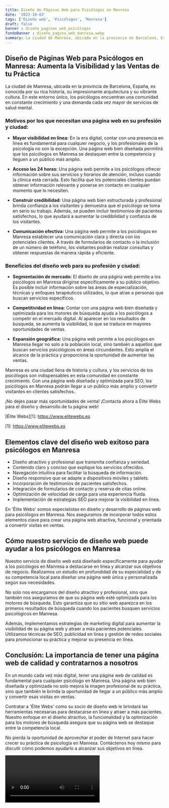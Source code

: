 ```yaml
---
title: Diseño de Páginas Web para Psicólogos en Manresa
date: '2023-10-03'
tags: ['Diseño web', 'Psicólogos', 'Manresa']
draft: false
banner : diseño_paginas_web_psicólogos
fondoBanner : diseño_pagina_web_manresa.webp
summary: La ciudad de Manresa, ubicada en la provincia de Barcelona, España, es conocida por su rica historia, su impresionante arquitectura y su vibrante cultura. En este entorno único, los psicólogos encuentran una comunidad en constante crecimiento y una demanda cada vez mayor de servicios de salud mental.
---
```


## **Diseño de Páginas Web para Psicólogos en Manresa: Aumenta la Visibilidad y las Ventas de tu Práctica**

La ciudad de Manresa, ubicada en la provincia de Barcelona, España, es conocida por su rica historia, su impresionante arquitectura y su vibrante cultura. En este entorno único, los psicólogos encuentran una comunidad en constante crecimiento y una demanda cada vez mayor de servicios de salud mental.

### **Motivos por los que necesitan una página web en su profesión y ciudad:**

- **Mayor visibilidad en línea:** En la era digital, contar con una presencia en línea es fundamental para cualquier negocio, y los profesionales de la psicología no son la excepción. Una página web bien diseñada permitirá que los psicólogos en Manresa se destaquen entre la competencia y lleguen a un público más amplio.

- **Acceso las 24 horas:** Una página web permite a los psicólogos ofrecer información sobre sus servicios y horarios de atención, incluso cuando la clínica está cerrada. Esto facilita que los potenciales clientes puedan obtener información relevante y ponerse en contacto en cualquier momento que lo necesiten.

- **Construir credibilidad:** Una página web bien estructurada y profesional brinda confianza a los visitantes y demuestra que el psicólogo se toma en serio su trabajo. Además, se pueden incluir testimonios de pacientes satisfechos, lo que ayudará a aumentar la credibilidad y confianza de los visitantes.

- **Comunicación efectiva:** Una página web permite a los psicólogos en Manresa establecer una comunicación clara y directa con los potenciales clientes. A través de formularios de contacto o la inclusión de un número de teléfono, los visitantes podrán realizar consultas y obtener respuestas de manera rápida y eficiente.

### **Beneficios del diseño web para su profesión y ciudad:**

- **Segmentación de mercado:** El diseño de una página web permite a los psicólogos en Manresa dirigirse específicamente a su público objetivo. Es posible incluir información sobre las áreas de especialización, técnicas y enfoques terapéuticos utilizados, lo que atrae a personas que buscan servicios específicos.

- **Competitividad en línea:** Contar con una página web bien diseñada y optimizada para los motores de búsqueda ayuda a los psicólogos a competir en el mercado digital. Al aparecer en los resultados de búsqueda, se aumenta la visibilidad, lo que se traduce en mayores oportunidades de ventas.

- **Expansión geográfica:** Una página web permite a los psicólogos en Manresa llegar no solo a la población local, sino también a aquellos que buscan servicios psicológicos en áreas circundantes. Esto amplía el alcance de la práctica y proporciona la oportunidad de aumentar las ventas.

Manresa es una ciudad llena de historia y cultura, y los servicios de los psicólogos son indispensables en esta comunidad en constante crecimiento. Con una página web diseñada y optimizada para SEO, los psicólogos en Manresa podrán llegar a un público más amplio y convertir visitantes en clientes satisfechos.

¡No dejes pasar más oportunidades de venta! ¡Contacta ahora a Élite Webs para el diseño y desarrollo de tu página web!

\[Élite Webs\]\[1]: https://www.elitewebs.es

\[1]: https://www.elitewebs.es

<GifSeo />

<Cta />

## Elementos clave del diseño web exitoso para psicólogos en Manresa

- Diseño atractivo y profesional que transmita confianza y seriedad.
- Contenido claro y conciso que explique los servicios ofrecidos.
- Navegación intuitiva para facilitar la búsqueda de información.
- Diseño responsive que se adapte a dispositivos móviles y tablets.
- Incorporación de testimonios de pacientes satisfechos.
- Integración de formularios de contacto y reserva de citas online.
- Optimización de velocidad de carga para una experiencia fluida.
- Implementación de estrategias SEO para mejorar la visibilidad en línea.

En 'Élite Webs' somos especialistas en diseño y desarrollo de páginas web para psicólogos en Manresa. Nos aseguramos de incorporar todos estos elementos clave para crear una página web atractiva, funcional y orientada a convertir visitas en ventas.

## Cómo nuestro servicio de diseño web puede ayudar a los psicólogos en Manresa

Nuestro servicio de diseño web está diseñado específicamente para ayudar a los psicólogos en Manresa a destacarse en línea y alcanzar sus objetivos de negocio. Realizamos un estudio en profundidad de su especialidad y de su competencia local para diseñar una página web única y personalizada según sus necesidades.

No solo nos encargamos del diseño atractivo y profesional, sino que también nos aseguramos de que su página web esté optimizada para los motores de búsqueda. Esto garantiza que su sitio web aparezca en los primeros resultados de búsqueda cuando los pacientes busquen servicios psicológicos en Manresa.

Además, implementamos estrategias de marketing digital para aumentar la visibilidad de su página web y atraer a más pacientes potenciales. Utilizamos técnicas de SEO, publicidad en línea y gestión de redes sociales para promocionar su práctica y mejorar su presencia en línea.

## Conclusión: La importancia de tener una página web de calidad y contratarnos a nosotros

En un mundo cada vez más digital, tener una página web de calidad es fundamental para cualquier psicólogo en Manresa. Una página web bien diseñada y optimizada no solo mejora la imagen profesional de su práctica, sino que también le brinda la oportunidad de llegar a un público más amplio y convertir esas visitas en ventas.

Contratar a 'Élite Webs' como su socio de diseño web le brindará las herramientas necesarias para destacarse en línea y atraer a más pacientes. Nuestro enfoque en el diseño atractivo, la funcionalidad y la optimización para los motores de búsqueda asegura que su página web se destaque entre la competencia local.

No pierda la oportunidad de aprovechar el poder de Internet para hacer crecer su práctica de psicología en Manresa. Contáctenos hoy mismo para discutir cómo podemos ayudarlo a alcanzar sus objetivos en línea.

<Video />

<CtaBot job='Psicólogos' city='Manresa'/>

<Gmaps query='Manresa+españa+maps' />